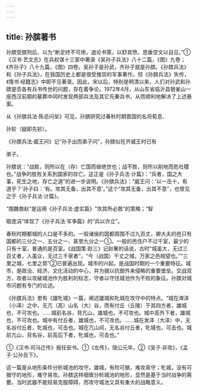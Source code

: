 ```yaml
---
---
---
```

title: 孙膑著书
---



孙膑受膑刑后，以为“断足终不可用，退论书策，以舒其愤，思垂空文以自见。”①《汉书·艺文志》在兵权谋十三家中著录《吴孙子兵法》八十二篇，《图》九卷；《齐孙子》八十九篇，《图》四卷。吴孙子是孙武，齐孙子就是孙膑。《孙膑兵法》和《孙子兵法》，在我国历史上都是很受推崇的军事著作。但《孙膑兵法》失传，《隋书·经籍志》中即不见著录。因此，宋以后，特别是明清以来，人们对孙武和孙膑是否各有兵书传世的问题，存在着争论。1972年4月，从山东省临沂县银雀山一座西汉前期的墓葬中同时发现两部兵法及其它先秦兵书，从而顺利地解决了上述悬案。

从《孙膑兵法·陈忌问垒》可见，孙膑研究过春秋时期晋国的名将荀息、

孙轸（疑即先轸）。

《孙膑兵法·威王问》记“孙子出而弟子问”，孙膑似在齐威王时已有

弟子。

孙膑说：“战胜，则所以在（存）亡国而继绝世也；战不胜，则所以削地而危社稷也。”战争的胜败关系到国家的存亡。这正是《孙子兵法·计篇》：“兵者，国之大事，死生之地，存亡之道”的进一步说明。《孙膑兵法》：“威王问：‘以一击十，有道乎？’孙子曰：‘有。攻其无备，出其不意’。”这个“攻其无备，出其不意”，也曾见之于《孙子兵法·计篇》。

“围魏救赵”是运用《孙子兵法·虚实篇》“攻其所必救”的策略；“智

取庞涓”体现了《孙子兵法·军争篇》的“兵以诈立”。

春秋时期都城的人口是不多的。一般诸侯的国都周围不过九百丈，卿大夫的邑只有国都的三分之一、五分之一、甚至九分之一①。一般的邑住户不过千室，最少的只有十室，普通的是百室。《战国策·赵三》记赵奢的话说，古时“城虽大，无过三百丈者，人虽众，无过三千家者”，“今（战国）千丈之城，万家之邑相望也。”“三里之城，七里之郭”②已普遍出现。城市的兴起，是战国时期的一个重要特征。城市，是政治、经济、文化活动的中心，并为据以抗御外来侵略的重要堡垒。交战双方，攻者以攻破城池作为胜利的标志，守者以守住城池作为不败的象征。孙膑对城市问题有专门的论述。

《孙膑兵法》里有《雄牝城》一篇，阐述雄城和牝城在攻守中的特点。“城在渒泽（小泽）之中，无亢（高）山名（大）谷，而有付丘（丘陵）于其四方者，雄城也，不可攻也。……城前名谷，背亢山，雄城也，不可攻也。城中高外下者，雄城也，不可攻也。城中有付丘者，雄城也，不可攻也。……城在发泽（大泽）中，无名谷付丘者，牝城也，可击也。城在亢山间，无名谷付丘者，牝城也，可击也。城前亢山，背名谷，前高后下者，牝城也，可击也。”

①《汉书·司马迁传》报任安书。①《左传》，隐公元年。②《吴子·非攻》，《孟子·公孙丑下》。

这一篇是从地形条件分析城池的攻守。雄城，有险可据，难攻易守；牝城，没有可据守的地形，难守易攻。孙膑这样细致分析城池的地形，显然是基于当时战争的需要。当时武器不能轻易克服障碍，而攻守城池又具有重大的战略意义。